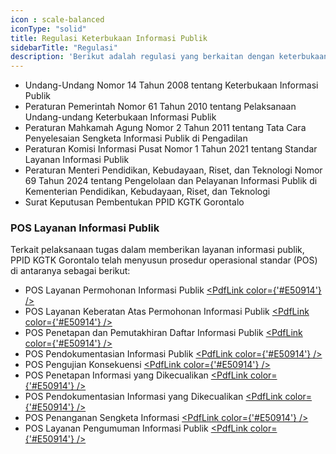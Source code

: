 ```yaml
---
icon : scale-balanced
iconType: "solid"
title: Regulasi Keterbukaan Informasi Publik
sidebarTitle: "Regulasi"
description: 'Berikut adalah regulasi yang berkaitan dengan keterbukaan informasi publik'
---
```


- Undang-Undang Nomor 14 Tahun 2008 tentang Keterbukaan Informasi Publik [<PdfLink />](https://ppid.kemdikbud.go.id/senayan/uploads/UU_No_14_Tahun_2008_d5e667b6cb.pdf?updated_at=2022-08-04T08:19:45.990Z)
- Peraturan Pemerintah Nomor 61 Tahun 2010 tentang Pelaksanaan Undang-undang Keterbukaan Informasi Publik [<PdfLink />](https://ppid.kemdikbud.go.id/senayan/uploads/PP_No_61_Tahun_2010_fec9497d2a.pdf?updated_at=2022-08-04T08:19:46.115Z)
- Peraturan Mahkamah Agung Nomor 2 Tahun 2011 tentang Tata Cara Penyelesaian Sengketa Informasi Publik di Pengadilan [<PdfLink />](https://ppid.kemdikbud.go.id/senayan/uploads/perma_no_2_tahun_2011_tentang_tata_cara_penyelesaian_sengketa_informasi_publik_di_pengadilan_60096e16ed.pdf?updated_at=2022-08-04T08:19:45.713Z)
- Peraturan Komisi Informasi Pusat Nomor 1 Tahun 2021 tentang Standar Layanan Informasi Publik [<PdfLink />](https://ppid.kemdikbud.go.id/senayan/uploads/Peraturan_Komisi_Informasi_Nomor_1_Tahun_2021_95e106c329.pdf?updated_at=2022-08-04T08:19:46.188Z)
- Peraturan Menteri Pendidikan, Kebudayaan, Riset, dan Teknologi Nomor 69 Tahun 2024 tentang Pengelolaan dan Pelayanan Informasi Publik di Kementerian Pendidikan, Kebudayaan, Riset, dan Teknologi [<PdfLink />](https://ppid.kemdikbud.go.id/senayan/uploads/Permendikbudristek_69_2024_ttg_Pengelolaan_dan_Pelayanan_Informasi_Publik_4f474212c4.pdf?updated_at=2024-11-08T02:24:06.145Z)
- Surat Keputusan Pembentukan PPID KGTK Gorontalo [<PdfLink />](https://drive.google.com/file/d/12XLdMueMJr_LY1OLeFzAWGlA9VJJUdFr/view?usp=drive_link)

### POS Layanan Informasi Publik

Terkait pelaksanaan tugas dalam memberikan layanan informasi publik, PPID KGTK Gorontalo telah menyusun prosedur operasional standar (POS) di antaranya sebagai berikut:

- POS Layanan Permohonan Informasi Publik [<PdfLink color={'#E50914'} />](/berkas-404)
- POS Layanan Keberatan Atas Permohonan Informasi Publik [<PdfLink color={'#E50914'} />](/berkas-404)
- POS Penetapan dan Pemutakhiran Daftar Informasi Publik [<PdfLink color={'#E50914'} />](/berkas-404)
- POS Pendokumentasian Informasi Publik [<PdfLink color={'#E50914'} />](/berkas-404)
- POS Pengujian Konsekuensi [<PdfLink color={'#E50914'} />](/berkas-404)
- POS Penetapan Informasi yang Dikecualikan [<PdfLink color={'#E50914'} />](/berkas-404)
- POS Pendokumentasian Informasi yang Dikecualikan [<PdfLink color={'#E50914'} />](/berkas-404)
- POS Penanganan Sengketa Informasi [<PdfLink color={'#E50914'} />](/berkas-404)
- POS Layanan Pengumuman Informasi Publik [<PdfLink color={'#E50914'} />](/berkas-404)